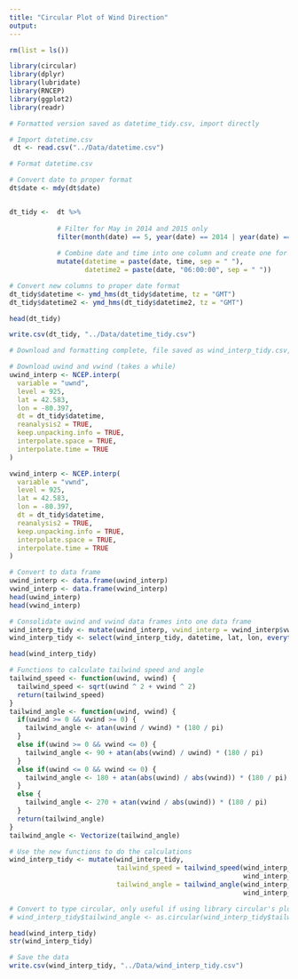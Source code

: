 ---
title: "Circular Plot of Wind Direction"
output:
---

```{r include=FALSE}
rm(list = ls())

library(circular)
library(dplyr)
library(lubridate)
library(RNCEP)
library(ggplot2)
library(readr)
```

```{r}
# Formatted version saved as datetime_tidy.csv, import directly

# Import datetime.csv
 dt <- read.csv("../Data/datetime.csv")
```

```{r}
# Format datetime.csv

# Convert date to proper format
dt$date <- mdy(dt$date)


dt_tidy <-  dt %>%
  
            # Filter for May in 2014 and 2015 only
            filter(month(date) == 5, year(date) == 2014 | year(date) == 2015) %>% 
  
            # Combine date and time into one column and create one for 6:00:00 as well
            mutate(datetime = paste(date, time, sep = " "), 
                   datetime2 = paste(date, "06:00:00", sep = " "))

# Convert new columns to proper date format
dt_tidy$datetime <- ymd_hms(dt_tidy$datetime, tz = "GMT")
dt_tidy$datetime2 <- ymd_hms(dt_tidy$datetime2, tz = "GMT")

head(dt_tidy)
```

```{r}
write.csv(dt_tidy, "../Data/datetime_tidy.csv")
```

```{r eval=FALSE, include=FALSE}
# Download and formatting complete, file saved as wind_interp_tidy.csv, import directly

# Download uwind and vwind (takes a while)
uwind_interp <- NCEP.interp(
  variable = "uwnd",
  level = 925,
  lat = 42.583,
  lon = -80.397,
  dt = dt_tidy$datetime,
  reanalysis2 = TRUE,
  keep.unpacking.info = TRUE,
  interpolate.space = TRUE,
  interpolate.time = TRUE
)

vwind_interp <- NCEP.interp(
  variable = "vwnd",
  level = 925,
  lat = 42.583,
  lon = -80.397,
  dt = dt_tidy$datetime,
  reanalysis2 = TRUE,
  keep.unpacking.info = TRUE,
  interpolate.space = TRUE,
  interpolate.time = TRUE
)
```

```{r}
# Convert to data frame
uwind_interp <- data.frame(uwind_interp)
vwind_interp <- data.frame(vwind_interp)
head(uwind_interp)
head(vwind_interp)
```

```{r}
# Consolidate uwind and vwind data frames into one data frame
wind_interp_tidy <- mutate(uwind_interp, vwind_interp = vwind_interp$vwind_interp, datetime = dt_tidy$datetime, lat = 42.583, lon = -80.397)
wind_interp_tidy <- select(wind_interp_tidy, datetime, lat, lon, everything())

head(wind_interp_tidy)
```


```{r}
# Functions to calculate tailwind speed and angle
tailwind_speed <- function(uwind, vwind) {
  tailwind_speed <- sqrt(uwind ^ 2 + vwind ^ 2)
  return(tailwind_speed)
}
tailwind_angle <- function(uwind, vwind) {
  if(uwind >= 0 && vwind >= 0) {
    tailwind_angle <- atan(uwind / vwind) * (180 / pi)
  }
  else if(uwind >= 0 && vwind <= 0) {
    tailwind_angle <- 90 + atan(abs(vwind) / uwind) * (180 / pi)
  }
  else if(uwind <= 0 && vwind <= 0) {
    tailwind_angle <- 180 + atan(abs(uwind) / abs(vwind)) * (180 / pi)
  } 
  else {
    tailwind_angle <- 270 + atan(vwind / abs(uwind)) * (180 / pi)
  }
  return(tailwind_angle)
}
tailwind_angle <- Vectorize(tailwind_angle)
```

```{r}
# Use the new functions to do the calculations
wind_interp_tidy <- mutate(wind_interp_tidy, 
                           tailwind_speed = tailwind_speed(wind_interp_tidy$uwind_interp,     
                                                           wind_interp_tidy$vwind_interp),
                           tailwind_angle = tailwind_angle(wind_interp_tidy$uwind_interp,
                                                           wind_interp_tidy$vwind_interp))

# Convert to type circular, only useful if using library circular's plots
# wind_interp_tidy$tailwind_angle <- as.circular(wind_interp_tidy$tailwind_angle, units = "degrees")

head(wind_interp_tidy)
str(wind_interp_tidy)
```

```{r}
# Save the data
write.csv(wind_interp_tidy, "../Data/wind_interp_tidy.csv")
```
